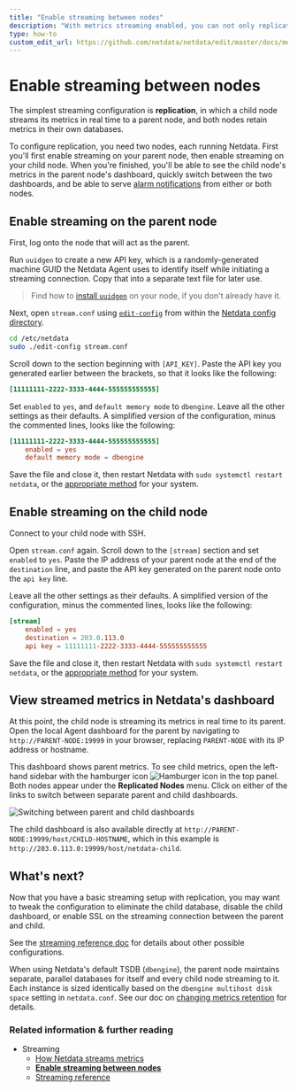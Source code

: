 ```yaml
---
title: "Enable streaming between nodes"
description: "With metrics streaming enabled, you can not only replicate metrics data into a second database, but also view dashboards and trigger alarm notifications for multiple nodes in parallel."
type: how-to
custom_edit_url: https://github.com/netdata/netdata/edit/master/docs/metrics-storage-management/enable-streaming.mdx
---
```


# Enable streaming between nodes

The simplest streaming configuration is **replication**, in which a child node streams its metrics in real time to a
parent node, and both nodes retain metrics in their own databases.

To configure replication, you need two nodes, each running Netdata. First you'll first enable streaming on your parent
node, then enable streaming on your child node. When you're finished, you'll be able to see the child node's metrics in
the parent node's dashboard, quickly switch between the two dashboards, and be able to serve [alarm
notifications](/docs/monitor/enable-notifications.md) from either or both nodes.

## Enable streaming on the parent node

First, log onto the node that will act as the parent.

Run `uuidgen` to create a new API key, which is a randomly-generated machine GUID the Netdata Agent uses to identify
itself while initiating a streaming connection. Copy that into a separate text file for later use.

> Find how to [install `uuidgen`](https://command-not-found.com/uuidgen) on your node, if you don't already have it.

Next, open `stream.conf` using [`edit-config`](/docs/configure/nodes.md#use-edit-config-to-edit-configuration-files)
from within the [Netdata config directory](/docs/configure/nodes.md#the-netdata-config-directory).

```bash
cd /etc/netdata
sudo ./edit-config stream.conf
```

Scroll down to the section beginning with `[API_KEY]`. Paste the API key you generated earlier between the brackets, so
that it looks like the following:

```conf
[11111111-2222-3333-4444-555555555555]
```

Set `enabled` to `yes`, and `default memory mode` to `dbengine`. Leave all the other settings as their defaults. A
simplified version of the configuration, minus the commented lines, looks like the following:

```conf
[11111111-2222-3333-4444-555555555555]
    enabled = yes
    default memory mode = dbengine
```

Save the file and close it, then restart Netdata with `sudo systemctl restart netdata`, or the [appropriate
method](/docs/configure/start-stop-restart.md) for your system.

## Enable streaming on the child node

Connect to your child node with SSH.

Open `stream.conf` again. Scroll down to the `[stream]` section and set `enabled` to `yes`. Paste the IP address of your
parent node at the end of the `destination` line, and paste the API key generated on the parent node onto the `api key`
line.

Leave all the other settings as their defaults. A simplified version of the configuration, minus the commented lines,
looks like the following:

```conf
[stream]
    enabled = yes 
    destination = 203.0.113.0
    api key = 11111111-2222-3333-4444-555555555555
```

Save the file and close it, then restart Netdata with `sudo systemctl restart netdata`, or the [appropriate
method](/docs/configure/start-stop-restart.md) for your system.

## View streamed metrics in Netdata's dashboard

At this point, the child node is streaming its metrics in real time to its parent. Open the local Agent dashboard for
the parent by navigating to `http://PARENT-NODE:19999` in your browser, replacing `PARENT-NODE` with its IP address or
hostname.

This dashboard shows parent metrics. To see child metrics, open the left-hand sidebar with the hamburger icon
![Hamburger icon](https://raw.githubusercontent.com/netdata/netdata-ui/master/src/components/icon/assets/hamburger.svg)
in the top panel. Both nodes appear under the **Replicated Nodes** menu. Click on either of the links to switch between
separate parent and child dashboards.

![Switching between parent and child
dashboards](https://user-images.githubusercontent.com/1153921/110043346-761ec000-7d04-11eb-8e58-77670ba39161.gif)

The child dashboard is also available directly at `http://PARENT-NODE:19999/host/CHILD-HOSTNAME`, which in this example
is `http://203.0.113.0:19999/host/netdata-child`.

## What's next?

Now that you have a basic streaming setup with replication, you may want to tweak the configuration to eliminate the
child database, disable the child dashboard, or enable SSL on the streaming connection between the parent and child.

See the [streaming reference
doc](/docs/metrics-storage-management/reference-streaming.mdx#supported-streaming-configurations) for details about
other possible configurations.

When using Netdata's default TSDB (`dbengine`), the parent node maintains separate, parallel databases for itself and
every child node streaming to it. Each instance is sized identically based on the `dbengine multihost disk space`
setting in `netdata.conf`. See our doc on [changing metrics retention](/docs/store/change-metrics-storage.md) for
details.

### Related information & further reading

- Streaming
  - [How Netdata streams metrics](/docs/metrics-storage-management/how-streaming-works.mdx)
  - **[Enable streaming between nodes](/docs/metrics-storage-management/enable-streaming.mdx)**
  - [Streaming reference](/docs/metrics-storage-management/reference-streaming.mdx)